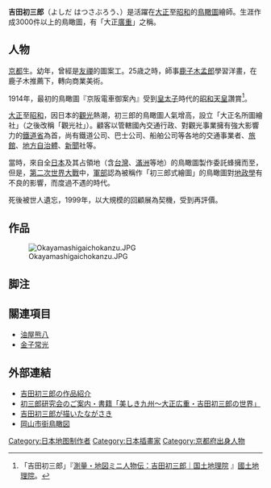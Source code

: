 {{japanese|japanese=吉田初三郎|kana=よしだ はつさぶろう|romaji=Yoshida Hatsusaburō}}
'''吉田初三郎'''（よしだ はつさぶろう、{{bd|1884年|3月4日|1955年|8月16日|catIdx=Yoshida Hatsusaburō}}）是活躍在[[大正|大正]]至[[昭和|昭和]]的[[鳥瞰圖|鳥瞰圖]]繪師。生涯作成3000件以上的鳥瞰圖，有「大正[[歌川廣重|廣重]]」之稱。

== 人物 ==
[[京都|京都]]生。幼年，曾經是[[友禪|友禪]]的圖案工。25歳之時，師事[[鹿子木孟郎|鹿子木孟郎]]學習洋畫，在鹿子木推薦下，轉向商業美術。

1914年，最初的鳥瞰圖『京阪電車御案內』受到[[皇太子|皇太子]]時代的[[昭和天皇|昭和天皇]]讚賞<ref>「吉田初三郎」『[http://www.gsi.go.jp/KIDS/MEMORI/yosida.htm 測量・地図ミニ人物伝：吉田初三郎｜国土地理院] {{Wayback|url=http://www.gsi.go.jp/KIDS/MEMORI/yosida.htm |date=20210127052250 }}』[[國土地理院|國土地理院]]。</ref>。

[[大正|大正]]至[[昭和|昭和]]，因日本的[[觀光|觀光]]熱潮，初三郎的鳥瞰圖人氣增高，設立「大正名所圖繪社」（之後改稱「觀光社」）。顧客以管轄國內交通行政、對觀光事業擁有強大影響力的[[鐵道省_(日本)|鐵道省]]為首，尚有鐵道公司、巴士公司、船舶公司等各地的交通事業者、[[旅館|旅館]]、[[地方政府|地方自治體]]、[[新聞|新聞]]社等。

當時，來自全[[日本|日本]]及其占領地（含[[台灣|台灣]]、[[滿洲|滿洲]]等地）的鳥瞰圖製作委託蜂擁而至，但是，[[第二次世界大戰|第二次世界大戰]]中，[[軍部|軍部]]認為被稱作「初三郎式繪圖」的鳥瞰圖對[[地政學|地政學]]有不良的影響，而度過不遇的時代。

死後被世人遺忘，1999年，以大規模的回顧展為契機，受到再評價。

== 作品 ==
[[File:Okayamashigaichokanzu.JPG|center]]

== 脚注 ==
{{Reflist}}

== 關連項目 ==
*[[油屋熊八|油屋熊八]]
*[[金子常光|金子常光]]

== 外部連結 ==
*[http://www.asocie.jp/oldmap/hatsusaburo.html 吉田初三郎の作品紹介] {{Wayback|url=http://www.asocie.jp/oldmap/hatsusaburo.html |date=20201001023746 }}
*[http://www.asocie.jp/hatsu/index.html 初三郎研究会のご案内・書籍「美しき九州〜大正広重・吉田初三郎の世界」] {{Wayback|url=http://www.asocie.jp/hatsu/index.html |date=20180902035044 }}
*[https://web.archive.org/web/20121104111719/http://www1.city.nagasaki.nagasaki.jp/kanko/yoshidamap/index.html 吉田初三郎が描いたながさき]
*[http://www.city.okayama.jp/museum/birds-eye/intro.html 岡山市街鳥瞰図] {{Wayback|url=http://www.city.okayama.jp/museum/birds-eye/intro.html |date=20160304112846 }}

{{DEFAULTSORT:Yoshida Hatsusaburo}}
[[Category:日本地图制作者|Category:日本地图制作者]]
[[Category:日本插畫家|Category:日本插畫家]]
[[Category:京都府出身人物|Category:京都府出身人物]]